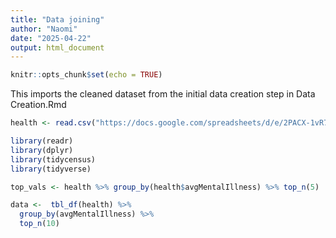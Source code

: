 ```yaml
---
title: "Data joining"
author: "Naomi"
date: "2025-04-22"
output: html_document
---
```


```r
knitr::opts_chunk$set(echo = TRUE)
```


This imports the cleaned dataset from the initial data creation step in Data Creation.Rmd
```r
health <- read.csv("https://docs.google.com/spreadsheets/d/e/2PACX-1vR7nqD64aUipGpqb0eHsiwgniPeweKAFKA3J0ElL8vy76_PnWVr0Dm9Hp3bD4fPA_st8Qk5Zt_qCLbL/pub?gid=204126567&single=true&output=csv")

```

```R

library(readr)
library(dplyr)
library(tidycensus)
library(tidyverse)

```


```R

top_vals <- health %>% group_by(health$avgMentalIllness) %>% top_n(5)

data <-  tbl_df(health) %>%
  group_by(avgMentalIllness) %>%
  top_n(10)

```